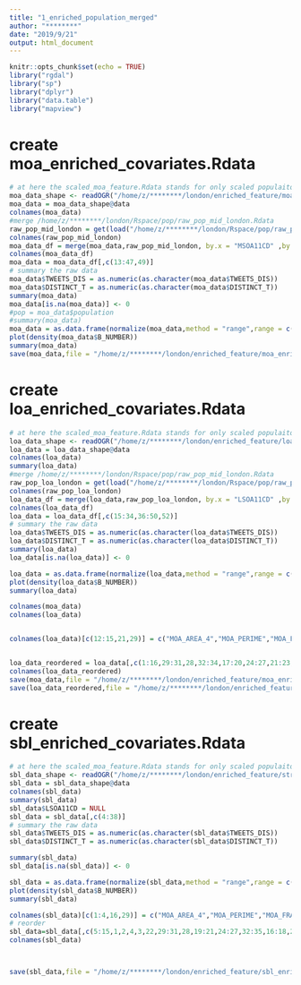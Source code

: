 ```yaml
---
title: "1_enriched_population_merged"
author: "********"
date: "2019/9/21"
output: html_document
---
```


```r
knitr::opts_chunk$set(echo = TRUE)
library("rgdal")
library("sp")
library("dplyr")
library("data.table")
library("mapview")
```

# create moa_enriched_covariates.Rdata

```r
# at here the scaled_moa_feature.Rdata stands for only scaled populaiton 
moa_data_shape <- readOGR("/home/z/********/london/enriched_feature/moa_enriched.shp")
moa_data = moa_data_shape@data
colnames(moa_data)
#merge /home/z/********/london/Rspace/pop/raw_pop_mid_london.Rdata
raw_pop_mid_london = get(load("/home/z/********/london/Rspace/pop/raw_pop_mid_london.Rdata"))
colnames(raw_pop_mid_london)
moa_data_df = merge(moa_data,raw_pop_mid_london, by.x = "MSOA11CD" ,by.y = "AreaCodes")
colnames(moa_data_df)
moa_data = moa_data_df[,c(13:47,49)]
# summary the raw data
moa_data$TWEETS_DIS = as.numeric(as.character(moa_data$TWEETS_DIS))
moa_data$DISTINCT_T = as.numeric(as.character(moa_data$DISTINCT_T))
summary(moa_data)
moa_data[is.na(moa_data)] <- 0
#pop = moa_data$population
#summary(moa_data)
moa_data = as.data.frame(normalize(moa_data,method = "range",range = c(0, 1)))
plot(density(moa_data$B_NUMBER))
summary(moa_data)
save(moa_data,file = "/home/z/********/london/enriched_feature/moa_enriched_covariates.Rdata")


```


# create loa_enriched_covariates.Rdata

```r
# at here the scaled_moa_feature.Rdata stands for only scaled populaiton 
loa_data_shape <- readOGR("/home/z/********/london/enriched_feature/loa_enriched.shp")
loa_data = loa_data_shape@data
colnames(loa_data)
summary(loa_data)
#merge /home/z/********/london/Rspace/pop/raw_pop_mid_london.Rdata
raw_pop_loa_london = get(load("/home/z/********/london/Rspace/pop/raw_pop_london_low.Rdata"))
colnames(raw_pop_loa_london)
loa_data_df = merge(loa_data,raw_pop_loa_london, by.x = "LSOA11CD" ,by.y = "AreaCodes")
colnames(loa_data_df)
loa_data = loa_data_df[,c(15:34,36:50,52)]
# summary the raw data
loa_data$TWEETS_DIS = as.numeric(as.character(loa_data$TWEETS_DIS))
loa_data$DISTINCT_T = as.numeric(as.character(loa_data$DISTINCT_T))
summary(loa_data)
loa_data[is.na(loa_data)] <- 0

loa_data = as.data.frame(normalize(loa_data,method = "range",range = c(0, 1)))
plot(density(loa_data$B_NUMBER))
summary(loa_data)

```

```r
colnames(moa_data)
colnames(loa_data)


colnames(loa_data)[c(12:15,21,29)] = c("MOA_AREA_4","MOA_PERIME","MOA_FRACTA","MOA_SHAPE","MOA_B_RATI","SBRO_STDDE")


loa_data_reordered = loa_data[,c(1:16,29:31,28,32:34,17:20,24:27,21:23,35:36)]
colnames(loa_data_reordered)
save(moa_data,file = "/home/z/********/london/enriched_feature/moa_enriched_covariates.Rdata")
save(loa_data_reordered,file = "/home/z/********/london/enriched_feature/loa_enriched_covariates.Rdata")

```


# create sbl_enriched_covariates.Rdata
```r
# at here the scaled_moa_feature.Rdata stands for only scaled populaiton 
sbl_data_shape <- readOGR("/home/z/********/london/enriched_feature/street_blocksl_withinloa.shp")
sbl_data = sbl_data_shape@data
colnames(sbl_data)
summary(sbl_data)
sbl_data$LSOA11CD = NULL
sbl_data = sbl_data[,c(4:38)]
# summary the raw data
sbl_data$TWEETS_DIS = as.numeric(as.character(sbl_data$TWEETS_DIS))
sbl_data$DISTINCT_T = as.numeric(as.character(sbl_data$DISTINCT_T))

summary(sbl_data)
sbl_data[is.na(sbl_data)] <- 0

sbl_data = as.data.frame(normalize(sbl_data,method = "range",range = c(0, 1)))
plot(density(sbl_data$B_NUMBER))
summary(sbl_data)
```

```r
colnames(sbl_data)[c(1:4,16,29)] = c("MOA_AREA_4","MOA_PERIME","MOA_FRACTA","MOA_SHAPE","MOA_B_RATI","SBRO_STDDE")
# reorder
sbl_data=sbl_data[,c(5:15,1,2,4,3,22,29:31,28,19:21,24:27,32:35,16:18,23)]
colnames(sbl_data)



save(sbl_data,file = "/home/z/********/london/enriched_feature/sbl_enriched_covariates.Rdata")
```

